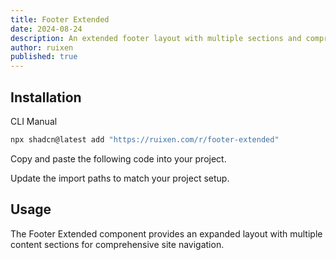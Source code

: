 ```yaml
---
title: Footer Extended
date: 2024-08-24
description: An extended footer layout with multiple sections and comprehensive information.
author: ruixen
published: true
---
```


<ComponentPreview name="footer-extended-demo" />

## Installation

<Tabs defaultValue="cli">

<TabsList>
  <TabsTrigger value="cli">CLI</TabsTrigger>
  <TabsTrigger value="manual">Manual</TabsTrigger>
</TabsList>
<TabsContent value="cli">

```bash
npx shadcn@latest add "https://ruixen.com/r/footer-extended"
```

</TabsContent>

<TabsContent value="manual">

<Steps>

<Step>Copy and paste the following code into your project.</Step>

<ComponentSource name="footer-extended" />

<Step>Update the import paths to match your project setup.</Step>

</Steps>

</TabsContent>

</Tabs>

## Usage

The Footer Extended component provides an expanded layout with multiple content sections for comprehensive site navigation.
